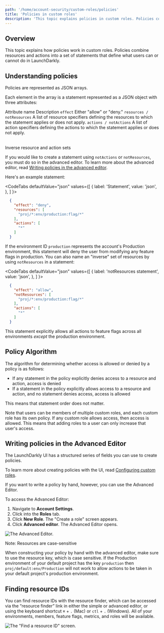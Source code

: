 ```yaml
---
path: '/home/account-security/custom-roles/policies'
title: 'Policies in custom roles'
description: 'This topic explains policies in custom roles. Policies combine resources and actions into a set of statements that define what users can or cannot do.'
---
```


## Overview

This topic explains how policies work in custom roles. Policies combine resources and actions into a set of statements that define what users can or cannot do in LaunchDarkly.

## Understanding policies

Policies are represented as JSON arrays.

Each element in the array is a statement represented as a JSON object with three attributes:

<Table>
  <TableHeader>
    <TableHeadCell>Attribute name</TableHeadCell>
    <TableHeadCell>Description</TableHeadCell>
  </TableHeader>
  <TableBody>
    <TableRow>
      <TableCell>
        <code>effect</code>
      </TableCell>
      <TableCell>Either "allow" or "deny."</TableCell>
    </TableRow>
    <TableRow>
      <TableCell>
        <code>resources / notResources</code>
      </TableCell>
      <TableCell>
        A list of resource specifiers defining the resources to which the statement applies or does not apply.
      </TableCell>
    </TableRow>
    <TableRow>
      <TableCell>
        <code>actions / notActions</code>
      </TableCell>
      <TableCell>
        A list of action specifiers defining the actions to which the statement applies or does not apply.
      </TableCell>
    </TableRow>
  </TableBody>
</Table>
<Callout intent="info">
  <CalloutTitle>Inverse resource and action sets</CalloutTitle>
  <CalloutDescription>

If you would like to create a statement using `notActions` or `notResources`, you must do so in the advanced editor.
To learn more about the advanced editor, read [Writing policies in the advanced
editor](#writing-policies-in-the-advanced-editor).

  </CalloutDescription>
</Callout>

Here's an example statement:


<CodeTabs
  defaultValue="json"
  values={[
    { label: 'Statement', value: 'json', },
  ]
}>

<CodeTabItem value="json">

```json
  {
    "effect": "deny",
    "resources": [
      "proj/*:env/production:flag/*"
    ],
    "actions": [
      "*"
    ]
  }
```

</CodeTabItem>
</CodeTabs>

If the environment ID `production` represents the account's Production environment, this statement will deny the user from modifying any feature flags in production. You can also name an "inverse" set of resources by using `notResources` in a statement:

<CodeTabs
  defaultValue="json"
  values={[
    { label: 'notResources statement', value: 'json', },
  ]
}>

<CodeTabItem value="json">

```json
  {
    "effect": "allow",
    "notResources": [
      "proj/*:env/production:flag/*"
    ],
    "actions": [
      "*"
    ]
  }
```

</CodeTabItem>
</CodeTabs>

This statement explicitly allows all actions to feature flags across all environments _except_ the production environment.

## Policy Algorithm

The algorithm for determining whether access is allowed or denied by a policy is as follows:

- If any statement in the policy explicitly denies access to a resource and action, access is denied
- If a statement in the policy explicitly allows access to a resource and action, and no statement denies access, access is allowed

This means that statement order does not matter.

Note that users can be members of multiple custom roles, and each custom role has its own policy. If any custom role allows access, then access is allowed. This means that adding roles to a user can only increase that user's access.

## Writing policies in the Advanced Editor

The LaunchDarkly UI has a structured series of fields you can use to create policies.

To learn more about creating policies with the UI, read [Configuring custom roles](/home/account-security/custom-roles).

If you want to write a policy by hand, however, you can use the Advanced Editor.

To access the Advanced Editor:

1. Navigate to **Account Settings**.
2. Click into the **Roles** tab.
3. Click **New Role**. The "Create a role" screen appears.
4. Click **Advanced editor**. The Advanced Editor opens.

![The Advanced Editor.](../../../../images/settings-roles-advanced-editor.png)

<Callout intent="alert">
  <CalloutTitle>Note: Resources are case-sensitive</CalloutTitle>
  <CalloutDescription>

When constructing your policy by hand with the advanced editor, make sure to use the resource key, which is case
sensitive. If the Production environment of your default project has the key `production` then
`proj/default:env/Production` will not work to allow actions to be taken in your default project's production
environment.

  </CalloutDescription>
</Callout>

## Finding resource IDs

You can find resource IDs with the resource finder, which can be accessed via the “resource finder” link in either the simple or advanced editor, or using the keyboard shortcut `⌘` + `.` (Mac) or `ctl` + `.` (Windows). All of your environments, members, feature flags, metrics, and roles will be available.

![The "Find a resource ID" screen.](../../../../images/settings-roles-resource-id.png)

